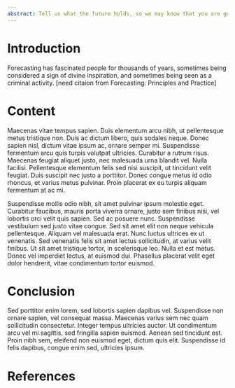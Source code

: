 ```yaml
---
abstract: Tell us what the future holds, so we may know that you are gods.
---
```


# Introduction

Forecasting has fascinated people for thousands of years, sometimes being considered a sign of divine inspiration, and sometimes being seen as a criminal activity. [need citaion from Forecasting: Principles and Practice]

# Content
Maecenas vitae tempus sapien. Duis elementum arcu nibh, ut pellentesque metus tristique non. Duis ac dictum libero, quis sodales neque. Donec sapien nisl, dictum vitae ipsum ac, ornare semper mi. Suspendisse fermentum arcu quis turpis volutpat ultricies. Curabitur a rutrum risus. Maecenas feugiat aliquet justo, nec malesuada urna blandit vel. Nulla facilisi. Pellentesque elementum felis sed nisi suscipit, ut tincidunt velit feugiat. Duis suscipit nec justo a porttitor. Donec congue metus id odio rhoncus, et varius metus pulvinar. Proin placerat ex eu turpis aliquam fermentum at ac mi.

Suspendisse mollis odio nibh, sit amet pulvinar ipsum molestie eget. Curabitur faucibus, mauris porta viverra ornare, justo sem finibus nisi, vel lobortis orci velit quis sapien. Sed ac posuere nunc. Suspendisse vestibulum sed justo vitae congue. Sed sit amet elit non neque vehicula pellentesque. Aliquam vel malesuada erat. Nunc luctus ultrices ex ut venenatis. Sed venenatis felis sit amet lectus sollicitudin, at varius velit finibus. Ut sit amet tristique tortor, in scelerisque leo. Nulla et est metus. Donec vel imperdiet lectus, at euismod dui. Phasellus placerat velit eget dolor hendrerit, vitae condimentum tortor euismod.

# Conclusion
Sed porttitor enim lorem, sed lobortis sapien dapibus vel. Suspendisse non ornare sapien, vel consequat massa. Maecenas varius sem nec quam sollicitudin consectetur. Integer tempus ultricies auctor. Ut condimentum arcu vel mi sagittis, sed fringilla sapien euismod. Aenean sed tincidunt est. Proin nibh sem, eleifend non euismod eget, dictum quis elit. Suspendisse id felis dapibus, congue enim sed, ultricies ipsum.

# References
